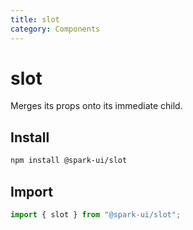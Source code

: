```yaml
---
title: slot
category: Components
---
```



# slot

Merges its props onto its immediate child.

<ComponentMenu slug="slot" />

## Install

```sh
npm install @spark-ui/slot
```

## Import

```js
import { slot } from "@spark-ui/slot";
```


